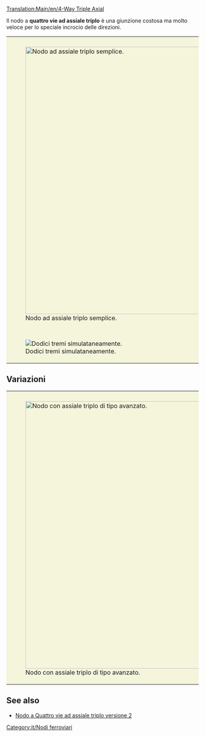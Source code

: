 [[Translation:Main/en/4-Way Triple Axial]]{{it/Nodi ferroviari}}
{{Template:Requisiti nodo/It|Costoso|3|1|0|1|0|0|1|1|0|0|1||I treni guasti bloccano solo la propria linea.|
* Gestisce un numero molto grande di treni alla volta.
* Usa indicazioni speciali -> "Superiore vs inferiore" e "Sinistra vs destra".
* Necessita di poco spazio (12x12).
* Pochi curve strette (vedi versione migliorata per l'alta velocità).
* Non sono necessarie colline (per un'estrema velocità elevata).
* Nessuno stallo o intralcio tra treni è possibile.
* Nessuna unione o divisione delle linee.
* Possibilità di gestire linee singole e doppie linee. Questo è il motivo per cui non vengono utilizzate divisioni o unioni. Fallo secondo i tuoi desideri.
* Ogni linea entra nel nodo ad un livello più alto di quando ne esce.
}}

Il nodo a '''quattro vie ad assiale triplo''' è una giunzione costosa ma molto veloce per lo speciale incrocio delle direzioni.

{|style="border: 0px; margin: 5px auto 25px auto; Border-collapse: separate;" cellspacing="10"
|style="padding: 10px 10px 5px; 10px; background-color: #F5F5DC;"|[[File:en/Tripleaxial.png|center|thumb|700px|Nodo ad assiale triplo semplice.]]
|-
|style="padding: 10px 10px 5px; 10px; background-color: #F5F5DC;"|[[File:en/4wta.gif|center|frame|Dodici tremi simulataneamente.]]
|}

==Variazioni==
{|style="border: 0px; margin: 5px auto 25px auto;"
|style="padding: 10px 10px 5px; 10px; background-color: #F5F5DC;"|[[File:en/Tripleaxial2.png|center|thumb|700px|Nodo con assiale triplo di tipo avanzato.]]
|}

==See also==
* [[Main/it/Quattro vie ad assiale triplo 2|Nodo a Quattro vie ad assiale triplo versione 2]]

[[Category:it/Nodi ferroviari]]
